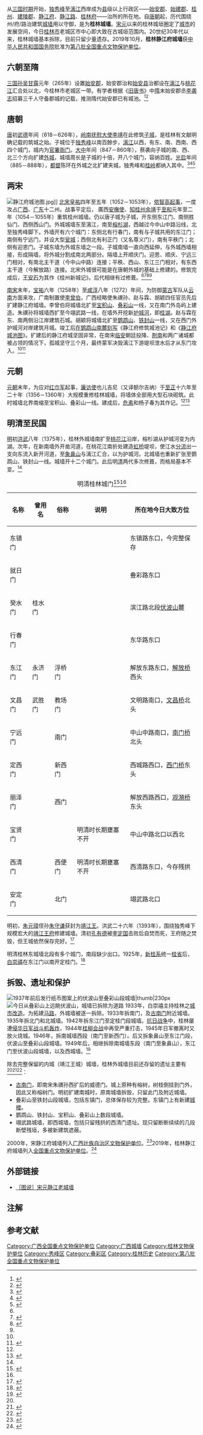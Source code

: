 {{文物保护单位
| 级别 = 全国
| 图片 = 
| 名称 = 桂林静江府城墙
| 编号 = 8-0412-3-216
| 分类 = 古建筑
| 所在 = [[广西壮族自治区|广西壮族自治区]][[桂林市|桂林市]][[叠彩区|叠彩区]]、[[秀峰区|秀峰区]]
| 时代 = [[南宋|南宋]]至[[明|明]]
| 登录 = 2019年10月16日
}}
从[[三国|三国时期]]开始，[[独秀峰|独秀峰]]至[[漓江|漓江]]西岸成为[[县|县]]级以上行政区——[[始安郡|始安郡]]、[[始建郡|始建郡]]、[[桂州|桂州]]、[[建陵郡|建陵郡]]、[[静江府|静江府]]、[[静江路|静江路]]、[[桂林府|桂林府]]——治所的所在地。自[[唐朝|唐朝]]起，历代围绕州/府/路治建筑[[城墙|城墙]]用以守御，是为'''桂林城墙'''。[[宋朝|宋]][[元朝|元]]以来的桂林城垣圈定了[[城市|城市]]的发展空间，今日[[桂林市|桂林市]]老城区市中心即大致在古城垣范围内。20世纪30年代以来，桂林城墙基本拆除，目前只留少量遗存。2019年10月，'''桂林静江府城墙'''获[[中华人民共和国国务院|中华人民共和国国务院]]批准为[[第八批全国重点文物保护单位|第八批全国重点文物保护单位]]。

==六朝至隋==
[[三国|三国]][[孙吴|孙吴]][[甘露_(东吴)|甘露]]元年（265年）设置[[始安郡|始安郡]]，始安郡治和[[始安县|始安县]]治都设在[[漓江|漓江]]与[[桃花江_(桂林)|桃花江]]汇合处以北，今桂林市老城区一带。有学者根据《[[旧唐书|旧唐书]]》中[[隋|隋]]末始安郡丞[[李袭志|李袭志]]招募三千人守备郡城的记载，推测隋代始安郡已有城池。<ref>{{cite book|author=刘昫|title={{cws|title=旧唐书·卷五十九·李袭志传|link=舊唐書/卷59}}}}</ref><ref name=HGH>{{cite book|author1=韩光辉|author2=陈喜波|author3=赵英丽|title=论桂林山水城市景观特色及其保护|journal=地理研究|year=2003|issue=03|page=335-342}}</ref>

== 唐朝 ==
[[唐|唐]]初[[武德|武德]]年间（618－626年），[[岭南道|岭南]][[经略安抚使|抚慰大使]][[李靖|李靖]]在此修筑[[子城|子城]]，是桂林有文献明确记载的筑城之始。子城位于[[独秀峰|独秀峰]]以南百餘步，[[漓江|漓江]]以西，有东、南、西南、西四个城门，城内为[[官署|官署]][[衙门|衙门]]。[[大中_(唐朝)|大中]]年间（847－860年），蔡袭向子城的南、西、北三个方向扩建[[罗城|外城]]，城墙周长是子城的十倍，开八个城门，容纳百姓。[[光启|光启]]年间（885－888年），[[都督#隋唐|都督]]陈环{{efn|1=一说陈可环。}}在外城之北扩建夹城，独秀峰和[[宝积山|桂岭]]都纳入其中。<ref name=GX>{{cite book|title=（雍正）广西通志·卷三十四·城池|author=金鉷|url=https://ctext.org/wiki.pl?if=gb&chapter=804657|access-date=2020-09-18|archive-date=2020-12-16|archive-url=https://web.archive.org/web/20201216015331/https://ctext.org/wiki.pl?if=gb|dead-url=no}}</ref><ref name=LG2>{{cite book|title=（嘉庆）临桂县志·卷十七·古蹟一|url=https://ctext.org/wiki.pl?if=gb&chapter=292661|access-date=2020-09-18|archive-date=2020-09-18|archive-url=https://web.archive.org/web/20200918235116/https://ctext.org/wiki.pl?if=gb&chapter=292661|dead-url=no}}</ref><ref name=FTJ>{{cite book|title=桂林风土记|author=莫休符|location=北京|publisher=中华书局|year=1985|url=https://ctext.org/wiki.pl?if=gb&chapter=376333|unified=17018·151|access-date=2020-09-18|archive-date=2020-09-18|archive-url=https://web.archive.org/web/20200918235838/https://ctext.org/wiki.pl?if=gb&chapter=376333|dead-url=no}}</ref>

== 两宋 ==
[[File:静江府城池图.jpg|thumb]]]]
[[北宋|北宋]][[皇祐|皇祐]]四年至五年（1052－1053年），[[侬智高|侬智高]][[儂智高攻宋戰役|起事]]，一度攻占[[广南西路|广西]]、[[广南东路|广东]]十二州。战事平定后，
廣西[[安撫使|安撫使]]、[[知州|知桂州]][[余靖|余靖]]于[[至和|至和]]元年至二年（1054－1055年）重筑桂州城墙。仍以唐子城为子城，开东侧东江门、南侧胜仙门、西侧西山门。外城城墙东至漓江，南至[[榕杉湖|榕杉湖]]，西越过今中山中路沿线，北至独秀峰脚下。外墙开有六个城门：东侧北有行春门，南有与子城共用的东江门；南侧有宁远门，并设大型[[瓮城|瓮城]]；西侧北有利正门（又名尊义门），南有平秩门；北侧有迎恩门。子城东墙为外城东墙之一段。子城南墙一直向西延伸，与外城西墙相接，形成隔墙，将外城分割成南北两部分。隔墙上开顺庆门。迎恩、顺庆、宁远三门相对，有南北主干道（今中山中路）连接；平秩、西山、东江三门相对，有东西主干道（今解放路）连接。北宋外城很可能是在唐朝外城的基础上修建的。修筑完成后，[[王安石|王安石]]为其作《桂州新城记》。后代相继有过修葺。<ref name=GX/><ref>{{cite book|chapter=桂州新城记|author=王安石|editor=郭预衡,郭英德|title=新版校评 修订本 唐宋八大家散文总集|location=石家庄|publisher=河北人民出版社|year=2013|isbn=7-202-07087-1|page=3548-3549}}</ref><ref name=FXN>{{cite book|author=傅熹年|title=傅熹年中国建筑史论选集|location=沈阳|publisher=辽宁美术出版社|year=2013|isbn=978-7-5314-4964-5|page=284-296|chapter=《静江府修筑城池图》简析|orig-year=1992}}</ref><ref name=HGH/>

[[南宋|南宋]]末年，[[宝祐|宝祐]]六年（1258年）至[[咸淳|咸淳]]八年（1272）年间，为防御[[蒙古帝国|蒙古]]军队从[[云南|云南]]方面来攻，广南制置使[[李曾伯|李曾伯]]，广西经略使朱禩孙、赵与霖{{efn|1=一说赵汝霖。}}、胡颖四任官员先后扩建静江府城墙。李曾伯将城墙北扩至[[宝积山|宝积山]]、[[叠彩山|叠彩山]]一线，又在南门外岛屿上建造{{le|桥头堡|Bridgehead|月城}}。朱禩孙将城墙西扩至今翊武路一线，在墙外开挖新[[护城河|护城河]]，即[[桂湖_(桂林)|桂湖]]。赵与霖在东、南两侧沿江岸建筑石城。胡颖将城墙北扩至[[鹦鹉山|鹦鹉山]]、[[铁封山|铁封山]]一线，又在西门外护城河对岸建筑月城。竣工后[[桂林石刻|在鹦鹉山南麓刻写]]《静江府修筑城池记》和《[[静江府城池图|静江府城池图]]》。扩建后的静江府城坚固非常，在南宋[[临安府_(浙江)|临安]]朝廷投降、[[荆湖南路|荆南]]和两广诸城都被占领的情况下，孤城坚守三个月，最终蒙军决毁漓江下游堤坝泄水后才从东门攻入。<ref name=FXN/><ref>{{cite book|author=脱脱|title={{cws|title=宋史·列傳第二百一十·马塈传|link=宋史/卷451#馬塈}}}}</ref>

== 元朝 ==
[[元朝|元朝]]末年，为应对[[红巾军|红巾军]]起事，[[廉访使|廉访使]]也儿吉尼（又译额尔吉纳）于[[至正|至正]]十六年至二十年（1356－1360年）大规模重修桂林城墙，将墙体全部用大型石块砌筑。此时城墙北界南缩至宝积山、叠彩山一线。建成后，[[危素|危素]]和杨子春为其作记。<ref name=GX/><ref>{{cite book|author=楊子春|chapter=靜江新城碑陰記|title=（雍正）广西通志·卷一百六|editor=金鉷|url=https://ctext.org/wiki.pl?if=gb&chapter=173815|access-date=2020-09-18|archive-date=2020-09-19|archive-url=https://web.archive.org/web/20200919000336/https://ctext.org/wiki.pl?if=gb&chapter=173815|dead-url=no}}</ref>

== 明清至民国 ==
[[明|明]]初[[洪武|洪武]]八年（1375年），桂林外城墙南扩至[[桃花江_(桂林)|桃花江]]沿岸，榕杉湖从护城河变为内湖。次年，在新南墙外开凿河道，在桃花江南折处建造[[虹桥_(桂林)|虹桥]]堤坝，使江水[[分流_(水文学)|分流]]出一支向东流入新开河道，至[[象鼻山|象鼻山]]与漓江汇合，以为护城河。北城墙也重新扩张至鹦鹉山、铁封山一线。城墙开十二个城门。此后明[[清|清]]两代多次修葺，而格局基本不变。<ref name=GX/>
{| class="wikitable"
|+明清桂林城门<ref name=LG1>{{cite book|title=（嘉庆）临桂县志·卷十二·城池|url=https://ctext.org/wiki.pl?if=gb&chapter=73399|access-date=2020-09-18|archive-date=2020-09-19|archive-url=https://web.archive.org/web/20200919000456/https://ctext.org/wiki.pl?if=gb&chapter=73399|dead-url=no}}</ref><ref name=HGH/>
!名称
!曾用名
!俗称
!说明
!所在地今日大致方位
|-
|东镇门
|
|
|
|东镇路东口，今完整保存
|-
|就日门
|
|
|
|叠彩路东口
|-
|癸水门
|桂水门
|
|
|滨江路北段[[伏波山|伏波山]]麓
|-
|行春门
|
|
|
|东华路东口
|-
|东江门
|永济门
|浮桥门
|
|解放东路东口，[[解放桥_(桂林)|解放桥]]西头
|-
|文昌门
|武胜门
|教场门
|
|文明路南口，[[文昌桥|文昌桥]]北头
|-
|宁远门
|
|南门
|
|中山中路南口，[[南门桥_(桂林)|南门桥]]北头
|-
|定西门
|
|新西门
|
|西城路西口，[[西门桥|西门桥]]东头
|-
|丽泽门
|
|西门
|
|解放西路西口，[[观漪桥|观漪桥]]东头
|-
|宝贤门
|
|
|明清时长期壅塞不开
|中山中路北口以西北
|-
|西清门
|
|西便门
|明清时长期壅塞不开
|西清路东口，今存残拱
|-
|安定门
|
|北门
|
|翊武路北口
|}
明初，[[朱元璋|朱元璋]]侄孙[[朱守谦|朱守谦]]获封为[[靖江王|靖江王]]。洪武二十六年（1393年），围绕独秀峰下规模宏大的[[靖江王府|靖江王府]]修建城墙。清初[[孔有德|孔有德]]被[[李定国|李定国]]击败后自焚而死，王府随之焚毁，但王城依然保存完好。<ref>{{cite book|chapter=论明代靖江藩王|author=熊传善|editor=广西博物馆|title=广西博物馆文集 第3辑|location=南宁|publisher=广西人民出版社|year=2006|isbn=7-219-05655-9|page=208-214}}</ref>

明清桂林东城墙北段有多个城门，南段缺少出口。1925年，[[新桂系|新桂系]]统一[[广西省_(中华民国)|桂省]]后，[[白崇禧|白崇禧]]在东江门以南开定桂门。<ref>{{cite book|author=林志捷|title=半壁民国一碗粉|location=北京|publisher=中国民族摄影艺术出版社|year=2015|isbn=978-7-5122-0677-9}}</ref>{{rp|116}}

==拆毁、遗址和保护==
[[File:50_cents_-_Bank_of_Kwangsi_Province_(1936-1938)_01.jpg|1937年前后发行纸币图案上的[[伏波山]]至[[叠彩山|叠彩山]]段城墙|thumb|230px]]
[[File:桂林叠彩山远眺伏波山.jpg|今日从叠彩山上远眺伏波山，城墙已拆除为道路]]
1933年，白崇禧主持桂林之[[城市改造|城市改造]]。为拓建[[马路|马路]]，外城墙被逐一拆除。1933年拆南门，及[[古南门|古南门]]附近城墙。1935年拆北门和北城墙。1942年拆东江门至定桂门段城墙。[[抗日战争|抗日战争]]中，桂林屡遭[[侵华日军|侵华日军]][[战斗机|战斗机]][[轰炸|轰炸]]，1944年[[桂柳会战|桂柳会战]]中再受严重打击，1945年日军撤离时又放火烧城。1946年，拆南城墙西段（南门至新西门）。后又拆象鼻山至东江门段，伏波山至叠彩山段城墙。1949年后，相继拆除南城墙东段（南门至象鼻山），东江门至伏波山段城墙，以及西城墙。<ref name=SZ>{{cite book|title=桂林市志|location=北京|publisher=中华书局|year=1997|isbn=7-101-01800-9|url=http://lib.gxdfz.org.cn/view-b12-112.html|access-date=2020-09-18|archive-date=2020-09-19|archive-url=https://web.archive.org/web/20200919001005/http://lib.gxdfz.org.cn/view-b12-112.html|dead-url=no}}</ref>{{rp|1440}}{{efn|1=一说北城墙和南城墙西段均为1949年后拆除。<ref>{{cite book|author1=桂林市文化新闻出版广电局|author2=桂林甑皮岩遗址博物馆(编)|title=人文桂林 桂林历史文化遗产精粹|location=南宁|publisher=广西科学技术出版社|year=2015|isbn=978-7-5551-0533-6}}</ref>{{rp|28}}}}

除去完整保留的内城（靖江王城）城墙，桂林外城墙目前还存留的遗址主要有<ref name=SZ/>{{rp|1440}}<ref>{{cite newspaper|url=http://epaper.guilinlife.com/glwb/html/2017-03/12/content_1657163.htm|title=隐藏在叠彩山上的城墙|author=尹文军|newspaper=桂林晚报|date=2017-03-12|accessdate=2020-09-19|archive-date=2020-12-21|archive-url=https://web.archive.org/web/20201221114301/http://epaper.guilinlife.com/glwb/html/2017-03/12/content_1657163.htm|dead-url=no}}</ref><ref>{{cite book|author=莫杰(主编)|title=广西风物志|location=南宁|publisher=广西人民出版社|year=1984|unified=12113·25}}</ref>{{rp|104}}：
*[[古南门|古南门]]，即南宋朱禩孙西扩后的威德门。城上原种有榕树，树枝倒挂到门外，因此又称榕树门。明初扩建南城时，原南城墙拆毁，只留此门及附近城墙。
*叠彩山至铁封山段城墙，包括东镇门，总体保存较为完整。东镇门上有新建[[城楼|城楼]]。
*鹦鹉山、铁封山、宝积山、叠彩山上数段城墙。
*翊武路城墙，即西城墙，包括只留残拱的西清门遗址。现只留断断续续的几段断壁残垣，多被新建筑遮蔽。

2000年，宋静江府城墙列入[[广西壮族自治区文物保护单位|广西壮族自治区文物保护单位]]。<ref>{{cite|title=自治区人民政府关于公布第五批广西壮族自治区文物保护单位的通知 桂政发〔2000〕37号|date=2000-07-19|publisher=广西壮族自治区人民政府}}</ref>2019年，桂林静江府城墙列入[[全国重点文物保护单位|全国重点文物保护单位]]。<ref>{{cite web|title=国务院关于核定并公布第八批全国重点文物保护单位的通知|url=http://www.gov.cn/zhengce/content/2019-10/16/content_5440577.htm|accessdate=2020-01-28|date=2019-10-16|dead-url=no|website=[[中国政府网|中国政府网]]|archive-date=2019-10-16|archive-url=https://web.archive.org/web/20191016134146/http://www.gov.cn/zhengce/content/2019-10/16/content_5440577.htm}}</ref>

==外部链接==
*[http://bbs.guilinlife.com/forum.php?mod=viewthread&tid=9702588 ［图说］宋元静江老城墙]

== 注解 ==
{{notelist}}

== 参考文献 ==
{{reflist|2}}

{{广西壮族自治区境内的古城墙}}
{{广西全国重点文物保护单位}}

[[Category:广西全国重点文物保护单位|Category:广西全国重点文物保护单位]]
[[Category:广西城墙|Category:广西城墙]]
[[Category:桂林文物保护单位|Category:桂林文物保护单位]]
[[Category:秀峰区|Category:秀峰区]]
[[Category:叠彩区|Category:叠彩区]]
[[Category:桂林历史|Category:桂林历史]]
[[Category:第八批全国重点文物保护单位|Category:第八批全国重点文物保护单位]]